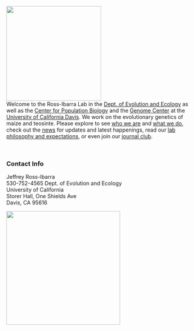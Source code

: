 

<script>
  (function(i,s,o,g,r,a,m){i['GoogleAnalyticsObject']=r;i[r]=i[r]||function(){
  (i[r].q=i[r].q||[]).push(arguments)},i[r].l=1*new Date();a=s.createElement(o),
  m=s.getElementsByTagName(o)[0];a.async=1;a.src=g;m.parentNode.insertBefore(a,m)
  })(window,document,'script','https://www.google-analytics.com/analytics.js','ga');

  ga('create', 'UA-5300959-3', 'auto');
  ga('send', 'pageview');

</script>
<img src="images/cornkey3.png" style="width: 250px;">  
Welcome to the Ross-Ibarra Lab in the [Dept. of Evolution and Ecology](http://eve.ucdavis.edu) as well as the [Center for Population Biology](http://eve.ucdavis.edu) and the [Genome Center](http://eve.ucdavis.edu) at the [University of California Davis](http://www.ucdavis.edu). We work on the evolutionary genetics of maize and teosinte. Please explore to see [who we are](people.html) and [what we do](research.html), check out the [news](news.html) for updates and latest happenings, read our [lab philosophy and expectations](expectations.html), or even join our [journal club](rehab.html).  

<br>

### Contact Info  
Jeffrey Ross-Ibarra  
530-752-4565
Dept. of Evolution and Ecology  
University of California  
Storer Hall, One Shields Ave  
Davis, CA 95616

<!-- <a href="http://www.plantsciences.ucdavis.edu/plantsciences/"><img src="images/pslogo.png" width="300px"></a> -->
<!-- <a href="http://cpb.ucdavis.edu"><img src="images/cpb_logo.jpg" width="300px"></a> -->
<!-- <a href="http://www.genomecenter.ucdavis.edu"><img src="images/GC.png" width="300px"></a> -->


<a href="images/lab25.08.2021.jpeg"><img src="images/pslogo.png" width="300px"></a> 